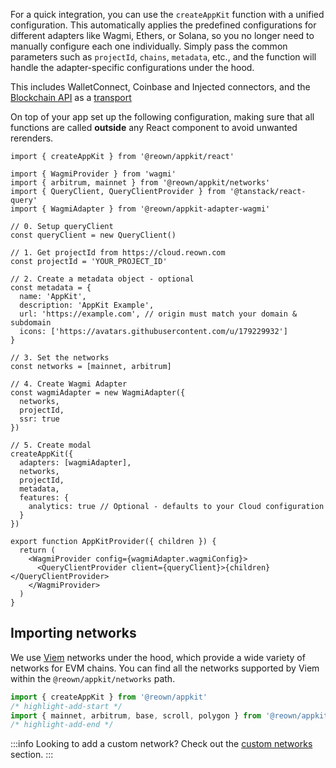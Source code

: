 For a quick integration, you can use the `createAppKit` function with a unified configuration. This automatically applies the predefined configurations for different adapters like Wagmi, Ethers, or Solana, so you no longer need to manually configure each one individually. Simply pass the common parameters such as `projectId`, `chains`, `metadata`, etc., and the function will handle the adapter-specific configurations under the hood.

This includes WalletConnect, Coinbase and Injected connectors, and the [Blockchain API](../../../../cloud/blockchain-api.mdx) as a [transport](https://wagmi.sh/core/api/createConfig#transports)

On top of your app set up the following configuration, making sure that all functions are called **outside** any React component to avoid unwanted rerenders.

```tsx
import { createAppKit } from '@reown/appkit/react'

import { WagmiProvider } from 'wagmi'
import { arbitrum, mainnet } from '@reown/appkit/networks'
import { QueryClient, QueryClientProvider } from '@tanstack/react-query'
import { WagmiAdapter } from '@reown/appkit-adapter-wagmi'

// 0. Setup queryClient
const queryClient = new QueryClient()

// 1. Get projectId from https://cloud.reown.com
const projectId = 'YOUR_PROJECT_ID'

// 2. Create a metadata object - optional
const metadata = {
  name: 'AppKit',
  description: 'AppKit Example',
  url: 'https://example.com', // origin must match your domain & subdomain
  icons: ['https://avatars.githubusercontent.com/u/179229932']
}

// 3. Set the networks
const networks = [mainnet, arbitrum]

// 4. Create Wagmi Adapter
const wagmiAdapter = new WagmiAdapter({
  networks,
  projectId,
  ssr: true
})

// 5. Create modal
createAppKit({
  adapters: [wagmiAdapter],
  networks,
  projectId,
  metadata,
  features: {
    analytics: true // Optional - defaults to your Cloud configuration
  }
})

export function AppKitProvider({ children }) {
  return (
    <WagmiProvider config={wagmiAdapter.wagmiConfig}>
      <QueryClientProvider client={queryClient}>{children}</QueryClientProvider>
    </WagmiProvider>
  )
}
```

## Importing networks

We use [Viem](https://viem.sh/) networks under the hood, which provide a wide variety of networks for EVM chains. You can find all the networks supported by Viem within the `@reown/appkit/networks` path.

```js
import { createAppKit } from '@reown/appkit'
/* highlight-add-start */
import { mainnet, arbitrum, base, scroll, polygon } from '@reown/appkit/networks'
/* highlight-add-end */
```

:::info
Looking to add a custom network? Check out the [custom networks](../../core/custom-networks.mdx) section.
:::
